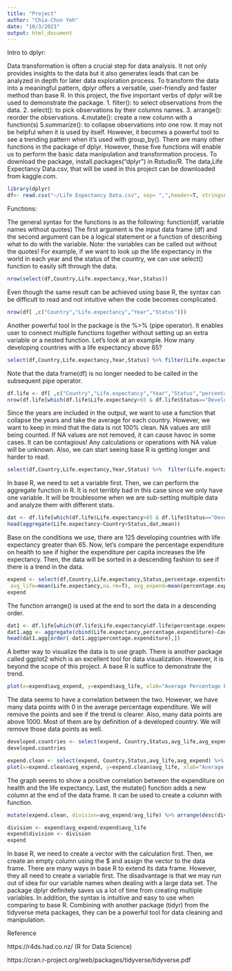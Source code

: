 ```yaml
---
title: "Project"
author: "Chia-Chun Yeh"
date: "10/3/2021"
output: html_document
---
```


Intro to dplyr:

  Data transformation is often a crucial step for data analysis. It not only provides insights to the data but it also generates leads that can be analyzed in depth for later data exploration process. To transform the data into a meaningful pattern, dplyr offers a versatile, user-friendly and faster method than base R. In this project, the five important verbs of dplyr will be used to demonstrate the package. 1. filter(): to select observations from the data. 2. select(): to pick observations by their columns names. 3. arrange(): reorder the observations. 4.mutate(): create a new column with a function(s) 5.summarize(): to collapse observations into one row. It may not be helpful when it is used by itself. However, it becomes a powerful tool to see a trending pattern when it's used with group_by(). There are many other functions in the package of dplyr. However, these five functions will enable us to perform the basic data manipulation and transformation process. To download the package, install.packages("dplyr") in Rstudio/R. The data,Life Expectancy Data.csv, that will be used in this project can be downloaded from kaggle.com.
```r
library(dplyr)
df<- read.csv("~/Life Expectancy Data.csv", sep= ",",header=T, stringsAsFactors = F)

```
  Functions:
  
  The general syntax for the functions is as the following:
    function(df, variable names without quotes)
  The first argument is the input data frame (df) and the second argument can be a logical statement or a function of describing what to do with the variable. Note: the variables can be called out without the quotes! For example, if we want to look up the life expectancy in the world in each year and the status of the country, we can use select() function to easily sift through the data.
```r
nrow(select(df,Country,Life.expectancy,Year,Status))
```
Even though the same result can be achieved using base R, the syntax can be difficult to read and not intuitive when the code becomes complicated. 
```r
nrow(df[ ,c("Country","Life.expectancy","Year","Status")])
```
Another powerful tool in the package is the %>% (pipe operator). It enables user to connect multiple functions together without setting up an extra variable or a nested function.
Let's look at an example. How many developing countries with a life expectancy above 65?  

```r
select(df,Country,Life.expectancy,Year,Status) %>% filter(Life.expectancy>65&Status=="Developing") %>% nrow()
```

Note that the data frame(df) is no longer needed to be called in the subsequent pipe operator.

```r
df.life <- df[ ,c("Country","Life.expectancy","Year","Status","percentage.expenditure")]
nrow(df.life[which(df.life$Life.expectancy>65 & df.life$Status=="Developing"),])
```
Since the years are included in the output, we want to use a function that collapse the years and take the average for each country. However, we want to keep in mind that the data is not 100% clean. NA values are still being counted. If NA values are not removed, it can cause havoc in some cases. It can be contagious! Any calculations or operations with NA value will be unknown. Also, we can start seeing base R is getting longer and harder to read.

```r
select(df,Country,Life.expectancy,Year,Status) %>%  filter(Life.expectancy>65&Status=="Developing") %>% group_by(Country,Status) %>% summarize(avg_life=mean(Life.expectancy, na.rm=T))
```

In base R, we need to set a variable first. Then, we can perform the aggregate function in R. It is not terribly bad in this case since we only have one variable. It will be troublesome when we are sub-setting multiple data and analyze them with different stats.

```r
dat <- df.life[which(df.life$Life.expectancy>65 & df.life$Status=="Developing"),]
head(aggregate(Life.expectancy~Country+Status,dat,mean))
```

Base on the conditions we use, there are 125 developing countries with life expectancy greater than 65. Now, let's compare the percentage expenditure on health to see if higher the expenditure per capita increases the life expectancy. Then, the data will be sorted in a descending fashion to see if there is a trend in the data.

```r
expend <- select(df,Country,Life.expectancy,Status,percentage.expenditure) %>%  filter(Status=="Developing") %>% group_by(Country,Status) %>% summarize(n=n(),
 avg_life=mean(Life.expectancy,na.rm=T), avg_expend=mean(percentage.expenditure, na.rm=T)) %>% arrange(desc(avg_expend)) %>% na.omit()
expend
```
The function arrange() is used at the end to sort the data in a descending order.

```r
dat1 <- df.life[which(df.life$Life.expectancy&df.life$percentage.expenditure)&df.life$Status=="Developing",]
dat1.agg <- aggregate(cbind(Life.expectancy,percentage.expenditure)~Country+Status,dat,mean)
head(dat1.agg[order(-dat1.agg$percentage.expenditure),])
```
A better way to visualize the data is to use graph. There is another package called ggplot2 which is an excellent tool for data visualization. However, it is beyond the scope of this project. A base R is suffice to demonstrate the trend.

```r
plot(x=expend$avg_expend, y=expend$avg_life, xlab="Average Percentage Expenditure",ylab="Average Life Expectancy")
```

The data seems to have a correlation between the two. However, we have many data points with 0 in the average percentage expenditure. We will remove the points and see if the trend is clearer. Also, many data points are above 1000. Most of them are by definition of a developed country. We will remove those data points as well.
```r
developed.countries <- select(expend, Country,Status,avg_life,avg_expend) %>% filter(avg_expend>0&avg_expend>1000)
developed.countries
```

```r
expend.clean <- select(expend, Country,Status,avg_life,avg_expend) %>% filter(avg_expend>0&avg_expend<1000)
plot(x=expend.clean$avg_expend, y=expend.clean$avg_life, xlab="Average Percentage Expenditure",ylab="Average Life Expectancy")
```

The graph seems to show a positive correlation between the expenditure on health and the life expectancy.
Last, the mutate() function adds a new column at the end of the data frame. It can be used to create a column with function.

```r
mutate(expend.clean, division=avg_expend/avg_life) %>% arrange(desc(division))
```

```r
division <- expend$avg_expend/expend$avg_life
expend$division <- division
expend
```

In base R, we need to create a vector with the calculation first. Then, we create an empty column using the $ and assign the vector to the data frame. There are many ways in base R to extend its data frame. However, they all need to create a variable first. The disadvantage is that we may run out of idea for our variable names when dealing with a large data set. The package dplyr definitely saves us a lot of time from creating multiple variables. In addition, the syntax is intuitive and easy to use when comparing to base R. Combining with another package (tidyr) from the tidyverse meta packages, they can be a powerful tool for data cleaning and manipulation.


Reference

https://r4ds.had.co.nz/ (R for Data Science)

https://cran.r-project.org/web/packages/tidyverse/tidyverse.pdf 












